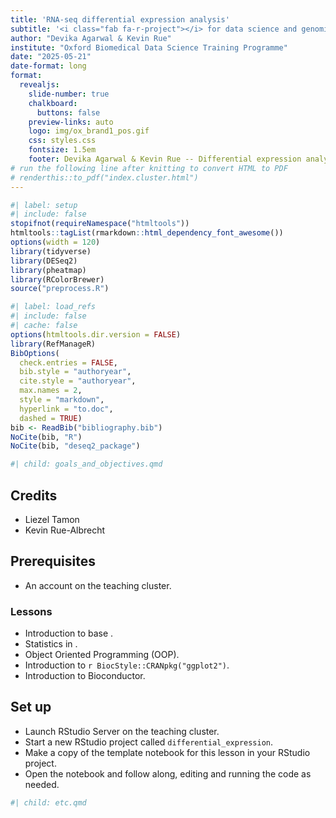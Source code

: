 ```yaml
---
title: 'RNA-seq differential expression analysis'
subtitle: '<i class="fab fa-r-project"></i> for data science and genomics'
author: "Devika Agarwal & Kevin Rue"
institute: "Oxford Biomedical Data Science Training Programme"
date: "2025-05-21"
date-format: long
format:
  revealjs: 
    slide-number: true
    chalkboard: 
      buttons: false
    preview-links: auto
    logo: img/ox_brand1_pos.gif
    css: styles.css
    fontsize: 1.5em
    footer: Devika Agarwal & Kevin Rue -- Differential expression analysis in <i class="fab fa-r-project"></i>
# run the following line after knitting to convert HTML to PDF
# renderthis::to_pdf("index.cluster.html")
---
```


```r
#| label: setup
#| include: false
stopifnot(requireNamespace("htmltools"))
htmltools::tagList(rmarkdown::html_dependency_font_awesome())
options(width = 120)
library(tidyverse)
library(DESeq2)
library(pheatmap)
library(RColorBrewer)
source("preprocess.R")
```

```r
#| label: load_refs
#| include: false
#| cache: false
options(htmltools.dir.version = FALSE)
library(RefManageR)
BibOptions(
  check.entries = FALSE,
  bib.style = "authoryear",
  cite.style = "authoryear",
  max.names = 2,
  style = "markdown",
  hyperlink = "to.doc",
  dashed = TRUE)
bib <- ReadBib("bibliography.bib")
NoCite(bib, "R")
NoCite(bib, "deseq2_package")
```

```r
#| child: goals_and_objectives.qmd
```

## Credits

- Liezel Tamon
- Kevin Rue-Albrecht

## Prerequisites

- An account on the teaching cluster.

### Lessons

- Introduction to base <i class="fab fa-r-project"></i>.
- Statistics in <i class="fab fa-r-project"></i>.
- Object Oriented Programming (OOP).
- Introduction to `r BiocStyle::CRANpkg("ggplot2")`.
- Introduction to Bioconductor.

## Set up

- Launch RStudio Server on the teaching cluster.
- Start a new RStudio project called `differential_expression`.
- Make a copy of the template notebook for this lesson in your RStudio project.
- Open the notebook and follow along, editing and running the code as needed.

```r
#| child: etc.qmd
```
